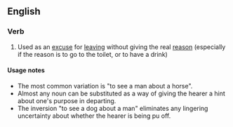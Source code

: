 ==English==

===Verb===
{{infl|en|verb|head=to [[see]] a [[man]] about a [[dog]]}}

#{{idiomatic}} Used as an [[excuse]] for [[leaving]] without giving the real [[reason]] (especially if the reason is to go to the toilet, or to have a drink)

====Usage notes====
* The most common variation is "to see a man about a horse".
* Almost any noun can be substituted as a way of giving the hearer a hint about one's purpose in departing.
* The inversion "to see a dog about a man" eliminates any lingering uncertainty about whether the hearer is being pu off.